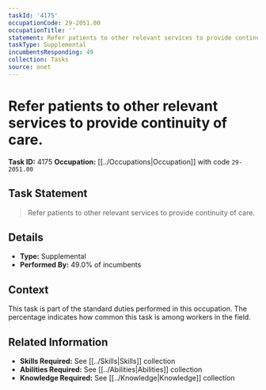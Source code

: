 ```yaml
---
taskId: '4175'
occupationCode: 29-2051.00
occupationTitle: ''
statement: Refer patients to other relevant services to provide continuity of care.
taskType: Supplemental
incumbentsResponding: 49
collection: Tasks
source: onet
---
```

# Refer patients to other relevant services to provide continuity of care.

**Task ID:** 4175
**Occupation:** [[../Occupations|Occupation]] with code `29-2051.00`

## Task Statement

> Refer patients to other relevant services to provide continuity of care.

## Details

- **Type:** Supplemental
- **Performed By:** 49.0% of incumbents

## Context

This task is part of the standard duties performed in this occupation. The percentage indicates how common this task is among workers in the field.

## Related Information

- **Skills Required:** See [[../Skills|Skills]] collection
- **Abilities Required:** See [[../Abilities|Abilities]] collection
- **Knowledge Required:** See [[../Knowledge|Knowledge]] collection
